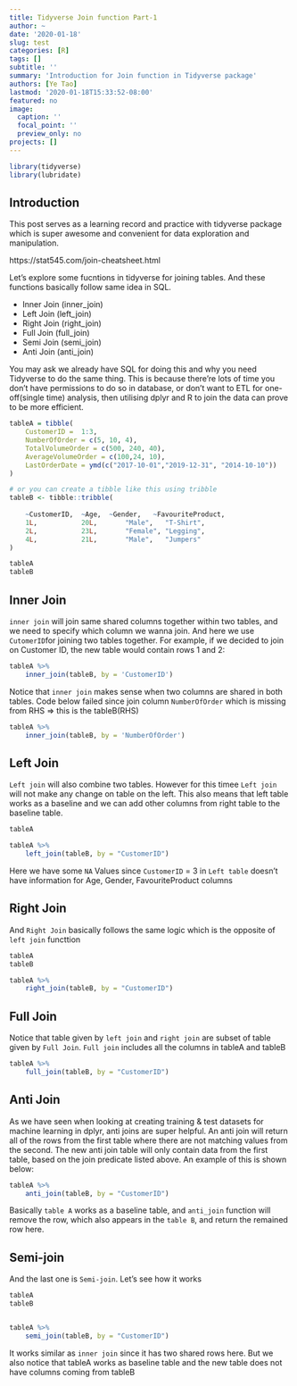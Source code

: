 ```yaml
---
title: Tidyverse Join function Part-1
author: ~
date: '2020-01-18'
slug: test
categories: [R]
tags: []
subtitle: ''
summary: 'Introduction for Join function in Tidyverse package'
authors: [Ye Tao]
lastmod: '2020-01-18T15:33:52-08:00'
featured: no
image:
  caption: ''
  focal_point: ''
  preview_only: no
projects: []
---
```





```r
library(tidyverse)
library(lubridate)
```


## **Introduction**

This post serves as a learning record and practice with tidyverse package which is super awesome and convenient for data exploration and manipulation. 

https://stat545.com/join-cheatsheet.html


Let's explore some fucntions in tidyverse for joining tables. And these functions basically follow same idea in SQL.

- Inner Join (inner_join)
- Left Join (left_join)
- Right Join (right_join)
- Full Join (full_join)
- Semi Join (semi_join)
- Anti Join (anti_join)


You may ask we already have SQL for doing this and why you need Tidyverse to do the same thing. This is because there're lots of time you don’t have permissions to do so in database, or don’t want to ETL for one-off(single time) analysis, then utilising dplyr and R to join the data can prove to be more efficient.

```r

tableA = tibble(
    CustomerID =  1:3,
    NumberOfOrder = c(5, 10, 4),
    TotalVolumeOrder = c(500, 240, 40),
    AverageVolumeOrder = c(100,24, 10),
    LastOrderDate = ymd(c("2017-10-01","2019-12-31", "2014-10-10"))
)

# or you can create a tibble like this using tribble
tableB <- tibble::tribble(
    
    ~CustomerID,  ~Age,  ~Gender,   ~FavouriteProduct,
    1L,           20L,       "Male",   "T-Shirt",
    2L,           23L,       "Female", "Legging",
    4L,           21L,       "Male",   "Jumpers"
)

tableA
tableB
```

    
## **Inner Join**

`inner join` will join same shared columns together within two tables, and we need to specify which column we wanna join. And here we use `CutomerID`for joining two tables together. For example, if we decided to join on Customer ID, the new table would contain rows 1 and 2:


```r
tableA %>% 
    inner_join(tableB, by = 'CustomerID')
```

Notice that `inner join` makes sense when two columns are shared in both tables. Code below failed since join column `NumberOfOrder` which is missing from RHS => this is the tableB(RHS)

```r
tableA %>% 
    inner_join(tableB, by = 'NumberOfOrder')
```



## **Left Join**


`Left join` will also combine two tables. However for this timee `Left join` will not make any change on table on the left. This also means that left table works as a baseline and we can add other columns from right table to the baseline table.


```r
tableA

tableA %>% 
    left_join(tableB, by = "CustomerID")
```

Here we have some `NA` Values since `CustomerID` = 3 in `Left table` doesn't have information for Age, Gender, FavouriteProduct columns



## **Right Join**

And `Right Join` basically follows the same logic which is the opposite of `left join` functtion

```r
tableA
tableB

tableA %>% 
    right_join(tableB, by = "CustomerID")
```


## **Full Join**

Notice that table given by `left join` and `right join` are subset of table given by `Full Join`. `Full join` includes all the columns in tableA and tableB

```r
tableA %>% 
    full_join(tableB, by = "CustomerID")
```


## **Anti Join**

As we have seen when looking at creating training & test datasets for machine learning in dplyr, anti joins are super helpful. An anti join will return all of the rows from the first table where there are not matching values from the second. The new anti join table will only contain data from the first table, based on the join predicate listed above. An example of this is shown below:
```r
tableA %>% 
    anti_join(tableB, by = "CustomerID")
```

Basically `table A` works as a baseline table, and `anti_join` function will remove the row, which also appears in the `table B`, and return the remained row here.


## **Semi-join**

And the last one is `Semi-join`. Let's see how it works

```r

tableA
tableB


tableA %>% 
    semi_join(tableB, by = "CustomerID")
```

It works similar as `inner join` since it has two shared rows here. But we also notice that tableA works as baseline table and the new table does not have columns coming from tableB
